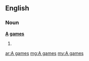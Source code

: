 ==English==

===Noun===
'''[[A]] [[game]]s'''

# {{plural of|[[A game]]}}

[[ar:A games]]
[[mg:A games]]
[[my:A games]]